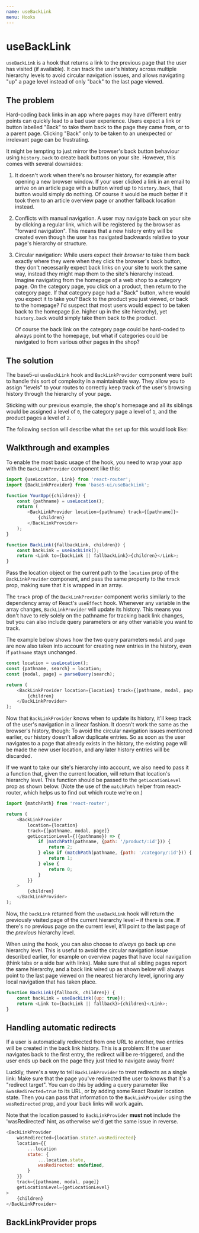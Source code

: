 ```yaml
---
name: useBackLink
menu: Hooks
---
```



# useBackLink

`useBackLink` is a hook that returns a link to the previous page that the user has visited (if available). It can track the user's history across multiple hierarchy levels to avoid circular navigation issues, and allows navigating "up" a page level instead of only "back" to the last page viewed.

## The problem

Hard-coding back links in an app where pages may have different entry points can quickly lead to a bad user experience. Users expect a link or button labelled "Back" to take them back to the page they came from, or to a parent page. Clicking "Back" only to be taken to an unexpected or irrelevant page can be frustrating.

It might be tempting to just mirror the browser's back button behaviour using `history.back` to create back buttons on your site. However, this comes with several downsides:

1. It doesn't work when there's no browser history, for example after opening a new browser window. If your user clicked a link in an email to arrive on an article page with a button wired up to `history.back`, that button would simply do nothing. Of course it would be much better if it took them to an article overview page or another fallback location instead.

1. Conflicts with manual navigation. A user may navigate back on your site by clicking a regular link, which will be registered by the browser as "forward navigation". This means that a new history entry will be created even though the user has navigated backwards relative to your page's hierarchy or structure.

1. Circular navigation: While users expect their _browser_ to take them back exactly where they were when they click the browser's back button, they don't necessarily expect back links on your site to work the same way, instead they might map them to the site's hierarchy instead. Imagine navigating from the homepage of a web shop to a category page. On the category page, you click on a product, then return to the category page. If that category page had a "Back" button, where would you expect it to take you? Back to the product you just viewed, or back to the homepage? I'd suspect that most users would expect to be taken back to the homepage (i.e. higher up in the site hierarchy), yet `history.back` would simply take them back to the product.

    Of course the back link on the category page could be hard-coded to always point to the homepage, but what if categories could be navigated to from various other pages in the shop?

## The solution

The base5-ui `useBackLink` hook and `BackLinkProvider` component were built to handle this sort of complexity in a maintainable way. They allow you to assign "levels" to your routes to correctly keep track of the user's browsing history through the hierarchy of your page.

Sticking with our previous example, the shop's homepage and all its siblings would be assigned a level of `0`, the category page a level of `1`, and the product pages a level of `2`.

The following section will describe what the set up for this would look like:

## Walkthrough and examples

To enable the most basic usage of the hook, you need to wrap your app with the `BackLinkProvider` component like this:

```js
import {useLocation, Link} from 'react-router';
import {BackLinkProvider} from 'base5-ui/useBackLink';

function YourApp({children}) {
	const {pathname} = useLocation();
	return (
		<BackLinkProvider location={pathname} track={[pathname]}>
			{children}
		</BackLinkProvider>
	);
}

function BackLink({fallbackLink, children}) {
	const backLink = useBackLink();
	return <Link to={backLink || fallbackLink}>{children}</Link>;
}
```

Pass the location object or the current path to the `location` prop of the `BackLinkProvider` component, and pass the same property to the `track` prop, making sure that it is wrapped in an array.

The `track` prop of the `BackLinkProvider` component works similarly to the dependency array of React's `useEffect` hook. Whenever any variable in the array changes, `BackLinkProvider` will update its history. This means you don't have to rely solely on the pathname for tracking back link changes, but you can also include query parameters or any other variable you want to track.

The example below shows how the two query parameters `modal` and `page` are now also taken into account for creating new entries in the history, even if `pathname` stays unchanged.

```js
const location = useLocation();
const {pathname, search} = location;
const {modal, page} = parseQuery(search);

return (
	<BackLinkProvider location={location} track={[pathname, modal, page]}>
		{children}
	</BackLinkProvider>
);
```

Now that `BackLinkProvider` knows when to update its history, it'll keep track of the user's navigation in a linear fashion. It doesn't work the same as the browser's history, though: To avoid the circular navigation issues mentioned earlier, our history doesn't allow duplicate entries. So as soon as the user navigates to a page that already exists in the history, the existing page will be made the new user location, and any later history entries will be discarded.

If we want to take our site's hierarchy into account, we also need to pass it a function that, given the current location, will return that location's hierarchy level. This function should be passed to the `getLocationLevel` prop as shown below. (Note the use of the `matchPath` helper from react-router, which helps us to find out which route we're on.)

```js
import {matchPath} from 'react-router';

return (
	<BackLinkProvider
		location={location}
		track={[pathname, modal, page]}
		getLocationLevel={({pathname}) => {
			if (matchPath(pathname, {path: '/product/:id'})) {
				return 2;
			} else if (matchPath(pathname, {path: '/category/:id'})) {
				return 1;
			} else {
				return 0;
			}
		}}
	>
		{children}
	</BackLinkProvider>
);
```

Now, the `backLink` returned from the `useBackLink` hook will return the previously visited page of the current hierarchy level – if there is one. If there's no previous page on the current level, it'll point to the last page of the _previous_ hierarchy level.

When using the hook, you can also choose to _always_ go back up one hierarchy level. This is useful to avoid the circular navigation issue described earlier, for example on overview pages that have local navigation (think tabs or a side bar with links). Make sure that all sibling pages report the same hierarchy, and a back link wired up as shown below will always point to the last page viewed on the nearest hierarchy level, ignoring any local navigation that has taken place.

```js
function BackLink({fallback, children}) {
	const backLink = useBackLink({up: true});
	return <Link to={backLink || fallback}>{children}</Link>;
}
```

## Handling automatic redirects

If a user is automatically redirected from one URL to another, two entries will be created in the back link history. This is a problem: If the user navigates back to the first entry, the redirect will be re-triggered, and the user ends up back on the page they just tried to navigate away from!

Luckily, there's a way to tell `BackLinkProvider` to treat redirects as a single link: Make sure that the page you've redirected the user to knows that it's a "redirect target". You can do this by adding a query parameter like `&wasRedirected=true` to its URL, or by adding some React Router location state. Then you can pass that information to the `BackLinkProvider` using the `wasRedirected` prop, and your back links will work again.

Note that the location passed to `BackLinkProvider` **must not** include the 'wasRedirected' hint, as otherwise we'd get the same issue in reverse.

```js
<BackLinkProvider
	wasRedirected={location.state?.wasRedirected}
	location={{
		...location
		state: {
			...location.state,
			wasRedirected: undefined,
		}
	}}
	track={[pathname, modal, page]}
	getLocationLevel={getLocationLevel}
>
	{children}
</BackLinkProvider>
```

## BackLinkProvider props

<Props isToggle of={BackLinkProvider} />
